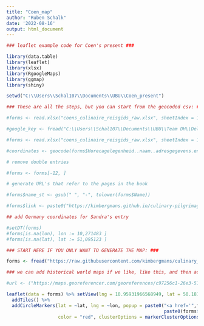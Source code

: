 ---
title: "Coen_map"
author: "Ruben Schalk"
date: '2022-08-16'
output: html_document
---


```{r message=FALSE, warning=FALSE, echo=FALSE}
### leaflet example code for Coen's present ###

library(data.table)
library(leaflet)
library(xlsx)
library(RgoogleMaps)
library(ggmap)
library(shiny)

setwd("C:\\Users\\Schal107\\Documents\\UBU\\Coen_present")

### These are all the steps, but you can start from the geocoded csv: ###

#forms <- read.xlsx("coens_culinaire_reisgids_raw.xlsx", sheetIndex = 1)

#google_key <- fread("C:\\Users\\Schal107\\Documents\\UBU\\Team DH\\Delpher\\google_key.txt")

#forms <- read.xlsx("coens_culinaire_reisgids_raw.xlsx", sheetIndex = 1)

#coordinates <- geocode(forms$Horecagelegenheid..naam..adresgegevens.en.website....)

# remove double entries

#forms <- forms[-12, ]

# generate URL's that refer to the pages in the book

#forms$name_st <- gsub(" ", "-", tolower(forms$Name))

#forms$link <- paste0("https://kimbergmans.github.io/culinary-pilgrimage/", forms$name_st)

## add Germany coordinates for Sandra's entry

#setDT(forms)
#forms[is.na(lon), lon := 10,271483 ]
#forms[is.na(lat), lat := 51,095123 ]

### START HERE IF YOU ONLY WANT TO GENERATE THE MAP: ###

forms <- fread("https://raw.githubusercontent.com/kimbergmans/culinary_pilgrimage/main/data/Coens_reisgids_full_geocoded.csv")

### we can add historical world maps if we like, like this, and then add the url inside addTiles: ###

#url <- ("https://maps.georeferencer.com/georeferences/c97256c1-26e3-5101-8282-384bff337213/2020-01-28T20:58:47.531031Z/map/{z}/{x}/{y}.png?key=ebGMmpORFAU1M65ypiIz")

leaflet(data = forms) %>% setView(lng = 10.95931966568949, lat = 50.1812298717116, zoom = 2) %>%
  addTiles() %>%
  addCircleMarkers(lat = ~lat, lng = ~lon, popup = paste0("<a href='",forms$link,"'>",
                                                          paste0(forms$Name,": ",forms$Dit.gerecht.zou.je.echt.eens.moeten.proberen..),"</a>"), 
                   color = "red", clusterOptions = markerClusterOptions())

```


